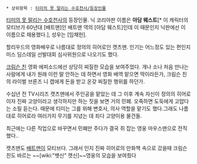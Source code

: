  * 상위항목 : [[티미의 못 말리는 수호천사/등장인물]]

[[티미의 못 말리는 수호천사]]의 등장인물. 닉 코리아판 이름은 '''아담 웨스트'''[* 이 캐릭터의 모티브가 60년대 [배트맨]인 배트맨 역의 [아담 웨스트]인데 이 때문인지 닉판에선 이 이름으로 채용했다.], 성우는 [임채헌].

할리우드의 영화배우로 나름대로 정의의 히어로인 캣츠맨. 인기는 어느정도 있는 편인지 미스 딤스데일 선발대회 심사위원으로 나오기도 했다.

[[크림슨 친]] 영화 에피소드에선 상당히 찌질한 모습을 보여주었다. 개나 소나 처음 만나는 사람에게 내가 원래 이런 말 안하는 데 하면서 영화 배역 맡으면 딱이라든가, 크림슨 친의 라이벌 브론즈 니 캡에게 돈을 받고 온갖 찌질한 행위를 하던가.

수십년 전 TV시리즈 캣츠맨에서 주인공을 맡았는 데 그 이후 계속 자신이 정의의 히어로이자 진짜 고양이라고 생각하지만 하는 짓을 보면 거의 민폐. 오죽하면 도둑에게 고맙다는 소릴 듣는다. 때문에 티미는 그를 위해 변호사, 의사 역할을 맡기도 했다.그래도 나름대로 히어로라 여러가지 무기를 지녔는 데 죄다 고양이용 물건들. 

최근에는 다른 직업으로 바꾸면서 민폐만 주다가 결국 쥐 잡는 영웅 마우스맨으로 전직했다.. 

캣츠맨도 [[배트맨]]이 모티브다. 그래서 인지 진짜 히어로의 만화책 속으로 갔을때 크림슨 친도 바르는 ~~[wiki:"뱃신" 캣신]~~영웅의 모습을 보여줬다 

